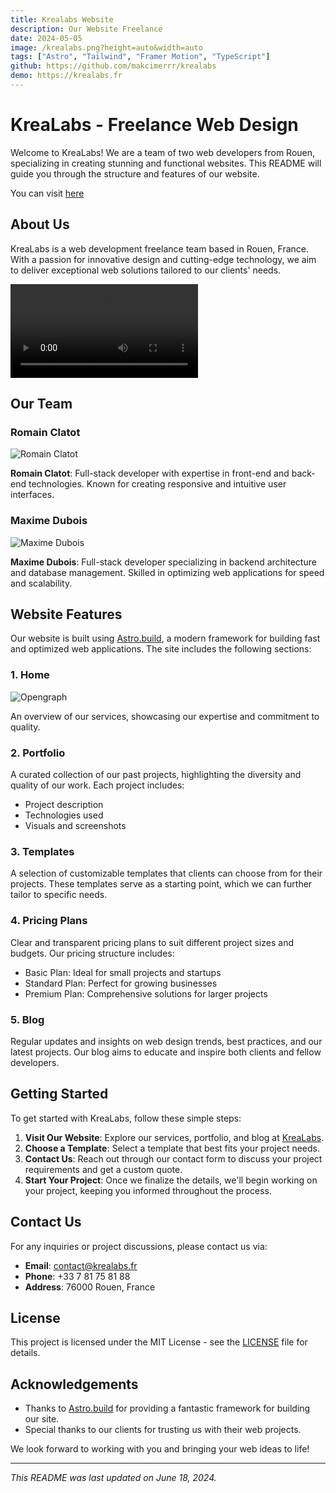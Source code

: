 ```yaml
---
title: Krealabs Website
description: Our Website Freelance
date: 2024-05-05
image: /krealabs.png?height=auto&width=auto
tags: ["Astro", "Tailwind", "Framer Motion", "TypeScript"]
github: https://github.com/makcimerrr/krealabs
demo: https://krealabs.fr
---
```


# KreaLabs - Freelance Web Design
Welcome to KreaLabs! We are a team of two web developers from Rouen, specializing in creating stunning and functional websites. This README will guide you through the structure and features of our website.

You can visit [here](https://krealabs.fr/)
## About Us

KreaLabs is a web development freelance team based in Rouen, France. With a passion for innovative design and cutting-edge technology, we aim to deliver exceptional web solutions tailored to our clients' needs.

![Promo](https://krealabs.fr/videos/Promo%20Krealabs.mp4)
## Our Team

### Romain Clatot

![Romain Clatot](https://krealabs.fr/images/RomainClatot.jpg)

**Romain Clatot**: Full-stack developer with expertise in front-end and back-end technologies. Known for creating responsive and intuitive user interfaces.

### Maxime Dubois

![Maxime Dubois](https://krealabs.fr/images/MaximeDubois.jpg)

**Maxime Dubois**: Full-stack developer specializing in backend architecture and database management. Skilled in optimizing web applications for speed and scalability.


## Website Features
Our website is built using [Astro.build](https://astro.build), a modern framework for building fast and optimized web applications. The site includes the following sections:

### 1. Home
![Opengraph](https://i.goopics.net/f4xibp.png)

An overview of our services, showcasing our expertise and commitment to quality.

### 2. Portfolio

A curated collection of our past projects, highlighting the diversity and quality of our work. Each project includes:
- Project description
- Technologies used
- Visuals and screenshots

### 3. Templates

A selection of customizable templates that clients can choose from for their projects. These templates serve as a starting point, which we can further tailor to specific needs.

### 4. Pricing Plans

Clear and transparent pricing plans to suit different project sizes and budgets. Our pricing structure includes:
- Basic Plan: Ideal for small projects and startups
- Standard Plan: Perfect for growing businesses
- Premium Plan: Comprehensive solutions for larger projects

### 5. Blog

Regular updates and insights on web design trends, best practices, and our latest projects. Our blog aims to educate and inspire both clients and fellow developers.

## Getting Started

To get started with KreaLabs, follow these simple steps:

1. **Visit Our Website**: Explore our services, portfolio, and blog at [KreaLabs](https://krealabs.fr/).
2. **Choose a Template**: Select a template that best fits your project needs.
3. **Contact Us**: Reach out through our contact form to discuss your project requirements and get a custom quote.
4. **Start Your Project**: Once we finalize the details, we'll begin working on your project, keeping you informed throughout the process.

## Contact Us

For any inquiries or project discussions, please contact us via:
- **Email**: contact@krealabs.fr
- **Phone**: +33 7 81 75 81 88
- **Address**: 76000 Rouen, France

## License

This project is licensed under the MIT License - see the [LICENSE](LICENSE) file for details.

## Acknowledgements

- Thanks to [Astro.build](https://astro.build) for providing a fantastic framework for building our site.
- Special thanks to our clients for trusting us with their web projects.

We look forward to working with you and bringing your web ideas to life!

---

*This README was last updated on June 18, 2024.*

